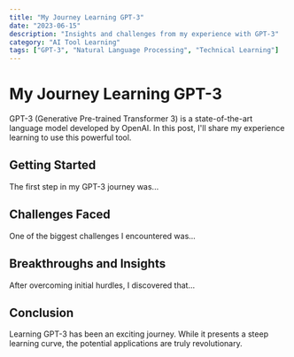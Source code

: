```yaml
---
title: "My Journey Learning GPT-3"
date: "2023-06-15"
description: "Insights and challenges from my experience with GPT-3"
category: "AI Tool Learning"
tags: ["GPT-3", "Natural Language Processing", "Technical Learning"]
---
```


# My Journey Learning GPT-3

GPT-3 (Generative Pre-trained Transformer 3) is a state-of-the-art language model developed by OpenAI. In this post, I'll share my experience learning to use this powerful tool.

## Getting Started

The first step in my GPT-3 journey was...

## Challenges Faced

One of the biggest challenges I encountered was...

## Breakthroughs and Insights

After overcoming initial hurdles, I discovered that...

## Conclusion

Learning GPT-3 has been an exciting journey. While it presents a steep learning curve, the potential applications are truly revolutionary.